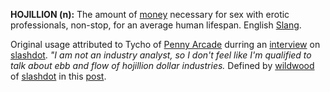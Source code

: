 '''HOJILLION (n):''' The amount of [[money]] necessary for sex with erotic professionals, non-stop, for an average human lifespan.  English [[Slang]].

Original usage attributed to Tycho of [http://www.penny-arcade.com Penny Arcade] durring an [http://games.slashdot.org/article.pl?sid=04/11/26/003251&tid=188&tid=133&tid=11&tid=10 interview] on [http://slashdot.org slashdot].  ''"I am not an industry analyst, so I don't feel like I'm qualified to talk about ebb and flow of hojillion dollar industries.''
Defined by [http://slashdot.org/~wildwood wildwood] of [http://slashdot.org slashdot] in this [http://games.slashdot.org/comments.pl?sid=130843&cid=10944336 post].